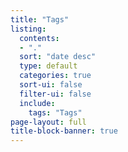 ---
title: "Tags"
listing:
  contents: 
  - "."
  sort: "date desc"
  type: default
  categories: true
  sort-ui: false
  filter-ui: false
  include: 
    tags: "Tags"
page-layout: full
title-block-banner: true
---


